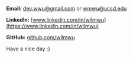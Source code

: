 **Email:** [dev.wwu@gmail.com](mailto:dev.wwu@gmail.com) or [wmwu@ucsd.edu](mailto:wmwu@ucsd.edu)

**LinkedIn:** [www.linkedin.com/in/wllmwu](https://www.linkedin.com/in/wllmwu)

**GitHub:** [github.com/wllmwu](https://github.com/wllmwu)

Have a nice day :)
